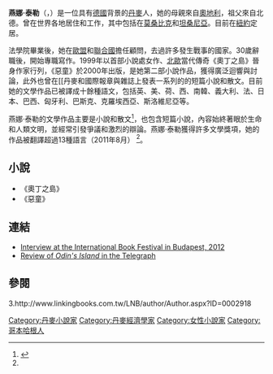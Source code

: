 {{Infobox writer
 | name        = 燕娜·泰勒
 | original    = Janne Teller
 | image       = Janne Teller March 2015.jpg
 | caption = 燕娜·泰勒於2015年猶加敦國際閱讀博覽會
 | imagesize   =
 | birth_date  = {{Birth date and age|df=yes|1964|4|8}}
 | birth_place =  {{DEN}}哥本哈根
 | death_date  =
 | death_place =
 | occupation  = 小說家
 | nationality =  {{DEN}}
 | period      = 1999年至今
 | website ={{url|janneteller.com/}}
}}
'''燕娜·泰勒'''（{{lang|da|Janne Teller}}，{{bd|1964年|4月8日|}}）是一位具有[[德國|德國]]背景的[[丹麥|丹麥]]人，她的母親來自[[奧地利|奧地利]]，祖父來自北德。曾在世界各地居住和工作，其中包括在[[莫桑比克|莫桑比克]]和[[坦桑尼亞|坦桑尼亞]]。目前在[[紐約|紐約]]定居。 

法學院畢業後，她在[[歐盟|歐盟]]和[[聯合國|聯合國]]擔任顧問，去過許多發生戰事的國家。30歲辭職後，開始專職寫作。1999年以首部小說處女作、[[北歐|北歐]]當代傳奇《奧丁之島》晉身作家行列，《惡童》於2000年出版，是她第二部小說作品，獲得廣泛迴響與討論，此外也曾在[[丹麥和國際報章與雜誌上發表一系列的的短篇小說和散文。目前她的文學作品已被譯成十餘種語文，包括英、美、荷、西、南韓、義大利、法、日本、巴西、匈牙利、巴斯克、克羅埃西亞、斯洛維尼亞等。 

燕娜·泰勒的文學作品主要是小說和散文<ref name="#1">{{cite web |url=http://www.academia-superior.at/en/surprise/detail/article/janne-teller-lernen-durch-literatur/print.html |title=存档副本 |accessdate=2016-12-20 |deadurl=yes |archiveurl=https://archive.is/20130114172701/http://www.academia-superior.at/en/surprise/detail/article/janne-teller-lernen-durch-literatur/print.html |archivedate=2013-01-14 }}</ref>，也包含短篇小說，內容始終著眼於生命和人類文明，並經常引發爭議和激烈的辯論。燕娜·泰勒獲得許多文學獎項，她的作品被翻譯超過13種語言（2011年8月） <ref name="#1"/>。

==小說==
*《奧丁之島》
*《惡童》

== 連結 ==
* [http://www.hlo.hu/news/interview_with_janne_teller Interview at the International Book Festival in Budapest, 2012] {{Wayback|url=http://www.hlo.hu/news/interview_with_janne_teller |date=20180629021757 }}
* [http://www.telegraph.co.uk/culture/books/3662836/The-god-who-fell-to-earth.html Review of ''Odin's Island'' in the Telegraph] {{Wayback|url=http://www.telegraph.co.uk/culture/books/3662836/The-god-who-fell-to-earth.html |date=20181118123831 }}

== 參閱 == 
{{reflist}}   3.http://www.linkingbooks.com.tw/LNB/author/Author.aspx?ID=0002918

{{Authority control}}
{{DEFAULTSORT:Teller, Janne}}
[[Category:丹麥小說家|Category:丹麥小說家]]
[[Category:丹麥經濟學家|Category:丹麥經濟學家]]
[[Category:女性小說家|Category:女性小說家]]
[[Category:哥本哈根人|Category:哥本哈根人]]